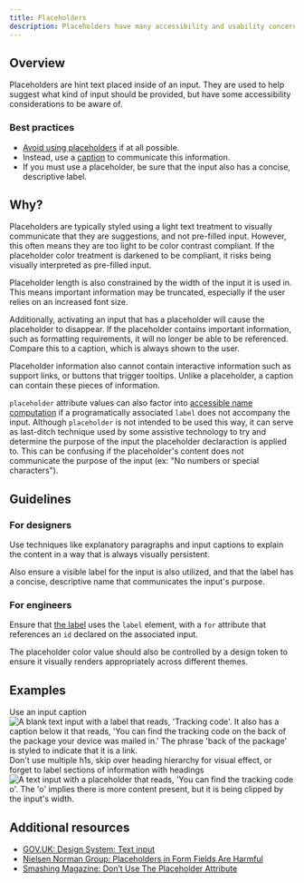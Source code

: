 ```yaml
---
title: Placeholders
description: Placeholders have many accessibility and usability concerns to be aware of.
---
```



## Overview

Placeholders are hint text placed inside of an input. They are used to help suggest what kind of input should be provided, but have some accessibility considerations to be aware of.

### Best practices

- [Avoid using placeholders](https://primer.style/components/text-input#accessibility) if at all possible.
- Instead, use a [caption](https://primer.style/ui-patterns/forms/overview#caption) to communicate this information.
- If you must use a placeholder, be sure that the input also has a concise, descriptive label.

## Why?

Placeholders are typically styled using a light text treatment to visually communicate that they are suggestions, and not pre-filled input. However, this often means they are too light to be color contrast compliant. If the placeholder color treatment is darkened to be compliant, it risks being visually interpreted as pre-filled input.

Placeholder length is also constrained by the width of the input it is used in. This means important information may be truncated, especially if the user relies on an increased font size.

Additionally, activating an input that has a placeholder will cause the placeholder to disappear. If the placeholder contains important information, such as formatting requirements, it will no longer be able to be referenced. Compare this to a caption, which is always shown to the user.

Placeholder information also cannot contain interactive information such as support links, or buttons that trigger tooltips. Unlike a placeholder, a caption can contain these pieces of information.

`placeholder` attribute values can also factor into [accessible name computation](https://w3c.github.io/accname/) if a programatically associated `label` does not accompany the input. Although `placeholder` is not intended to be used this way, it can serve as last-ditch technique used by some assistive technology to try and determine the purpose of the input the placeholder declaraction is applied to. This can be confusing if the placeholder's content does not communicate the purpose of the input (ex: "No numbers or special characters").

## Guidelines

### For designers

Use techniques like explanatory paragraphs and input captions to explain the content in a way that is always visually persistent. 

Also ensure a visible label for the input is also utilized, and that the label has a concise, descriptive name that communicates the input's purpose.

### For engineers

Ensure that [the label](https://primer.style/components/text-input#anatomy) uses the `label` element, with a `for` attribute that references an `id` declared on the associated input.

The placeholder color value should also be controlled by a design token to ensure it visually renders appropriately across different themes.

## Examples

<DoDontContainer>
  <Do>
    <Caption>Use an input caption</Caption>
    <img
      src="https://private-user-images.githubusercontent.com/634191/286024192-83f43de0-bf2f-4c54-bbde-a9855f9848b0.png?jwt=eyJhbGciOiJIUzI1NiIsInR5cCI6IkpXVCJ9.eyJpc3MiOiJnaXRodWIuY29tIiwiYXVkIjoicmF3LmdpdGh1YnVzZXJjb250ZW50LmNvbSIsImtleSI6ImtleTEiLCJleHAiOjE3MDExMjAwNzEsIm5iZiI6MTcwMTExOTc3MSwicGF0aCI6Ii82MzQxOTEvMjg2MDI0MTkyLTgzZjQzZGUwLWJmMmYtNGM1NC1iYmRlLWE5ODU1Zjk4NDhiMC5wbmc_WC1BbXotQWxnb3JpdGhtPUFXUzQtSE1BQy1TSEEyNTYmWC1BbXotQ3JlZGVudGlhbD1BS0lBSVdOSllBWDRDU1ZFSDUzQSUyRjIwMjMxMTI3JTJGdXMtZWFzdC0xJTJGczMlMkZhd3M0X3JlcXVlc3QmWC1BbXotRGF0ZT0yMDIzMTEyN1QyMTE2MTFaJlgtQW16LUV4cGlyZXM9MzAwJlgtQW16LVNpZ25hdHVyZT1iOTZiMTYzN2Q0YjYxN2E1YWFiOWYyYzU2NmQxYjVhZjU1YWNhNGEzYWQ4NzJhMzk0Y2MwMzM1MTM5Njc5ZTMxJlgtQW16LVNpZ25lZEhlYWRlcnM9aG9zdCZhY3Rvcl9pZD0wJmtleV9pZD0wJnJlcG9faWQ9MCJ9.Sx7rGLqSxoEBm6-3M_io_25VApVdnjK0Ob9z2sBUVHc"
      alt="A blank text input with a label that reads, 'Tracking code'. It also has a caption below it that reads, 'You can find the tracking code on the back of the package your device was mailed in.' The phrase 'back of the package' is styled to indicate that it is a link."
    />
  </Do>
  <Dont>
    <Caption>
      Don't use multiple h1s, skip over heading hierarchy for visual effect, or forget to label sections of information
      with headings
    </Caption>
    <img
      src="https://private-user-images.githubusercontent.com/634191/286024512-b6f56b79-7692-4d26-84fd-c2b1d9b4f1f8.png?jwt=eyJhbGciOiJIUzI1NiIsInR5cCI6IkpXVCJ9.eyJpc3MiOiJnaXRodWIuY29tIiwiYXVkIjoicmF3LmdpdGh1YnVzZXJjb250ZW50LmNvbSIsImtleSI6ImtleTEiLCJleHAiOjE3MDExMjAwOTksIm5iZiI6MTcwMTExOTc5OSwicGF0aCI6Ii82MzQxOTEvMjg2MDI0NTEyLWI2ZjU2Yjc5LTc2OTItNGQyNi04NGZkLWMyYjFkOWI0ZjFmOC5wbmc_WC1BbXotQWxnb3JpdGhtPUFXUzQtSE1BQy1TSEEyNTYmWC1BbXotQ3JlZGVudGlhbD1BS0lBSVdOSllBWDRDU1ZFSDUzQSUyRjIwMjMxMTI3JTJGdXMtZWFzdC0xJTJGczMlMkZhd3M0X3JlcXVlc3QmWC1BbXotRGF0ZT0yMDIzMTEyN1QyMTE2MzlaJlgtQW16LUV4cGlyZXM9MzAwJlgtQW16LVNpZ25hdHVyZT1mNGJhY2NiMGU4YThhM2RjZWUzYmMxZTFjZTc4MjYwYzhiY2NiODU1YjZlMzJhMzFkMGEyODg1OGQ2OTI5NTI2JlgtQW16LVNpZ25lZEhlYWRlcnM9aG9zdCZhY3Rvcl9pZD0wJmtleV9pZD0wJnJlcG9faWQ9MCJ9.GhC3IVy-OWouydZPniZeEGo8Ll9XOlRY_FzqMUBOG_4"
      alt="A text input with a placeholder that reads, 'You can find the tracking code o'. The 'o' implies there is more content present, but it is being clipped by the input's width."
    />
  </Dont>
</DoDontContainer>

## Additional resources

- [GOV.UK: Design System: Text input ](https://design-system.service.gov.uk/components/text-input/#avoid-placeholder-text)
- [Nielsen Norman Group: Placeholders in Form Fields Are Harmful](https://www.nngroup.com/articles/form-design-placeholders/)
- [Smashing Magazine: Don’t Use The Placeholder Attribute](https://www.smashingmagazine.com/2018/06/placeholder-attribute/)


